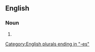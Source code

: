 ==English==

===Noun===
{{head|en|noun form}}

# {{plural of|en|anchoress}}

[[Category:English plurals ending in "-es"]]